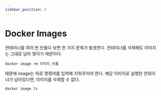 ```yaml
---
sidebar_position: 3
---
```


# Docker Images

컨테이너를 여러 번 만들다 보면 한 가지 문제가 발생한다. 컨테이너를 삭제해도 이미지는 그대로 남아 쌓이기 때문이다.

```shell
docker image rm 이미지_이름
```

때문에 image는 따로 명령어를 입력해 지워주어야 한다. 해당 이미지로 실행한 컨테이너가 남아있다면, 이미지를 삭제할 수 없다.

```shell
docker image ls
```
